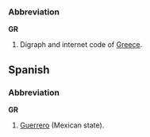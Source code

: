 ===Abbreviation===
'''GR'''
#Digraph and internet code of [[Greece]].

==Spanish==
===Abbreviation===
'''GR'''
#[[Guerrero]] (Mexican state).